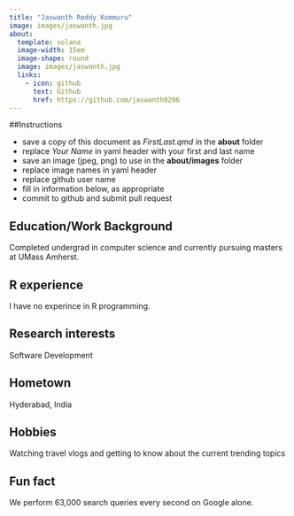 ```yaml
---
title: "Jaswanth Reddy Kommuru"
image: images/jaswanth.jpg
about:
  template: solana
  image-width: 15em
  image-shape: round
  image: images/jaswanth.jpg
  links:
    - icon: github
      text: Github
      href: https://github.com/jaswanth0206
---
```


##Instructions

  - save a copy of this document as *FirstLast.qmd* in the **about** folder
  - replace *Your Name* in yaml header with your first and last name
  - save an image (jpeg, png) to use in the **about/images** folder
  - replace image names in yaml header
  - replace github user name
  - fill in information below, as appropriate
  - commit to github and submit pull request

## Education/Work Background
Completed undergrad in computer science and currently pursuing masters at UMass Amherst.

## R experience
I have no experince in R programming.

## Research interests
Software Development

## Hometown
Hyderabad, India

## Hobbies
Watching travel vlogs and getting to know about the current trending topics

## Fun fact
We perform 63,000 search queries every second on Google alone.
